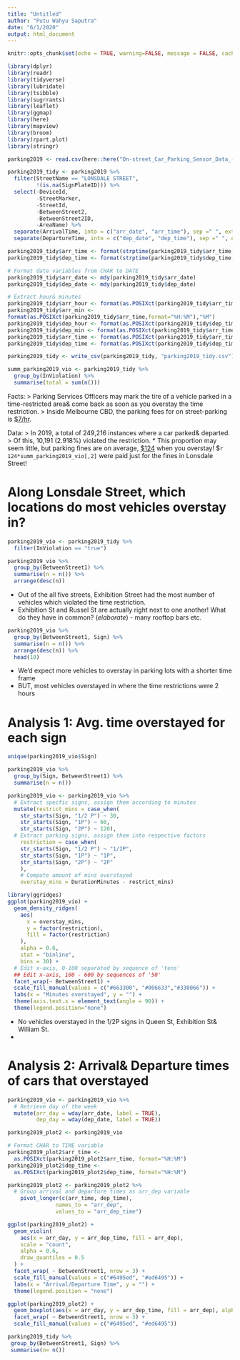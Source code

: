 ```yaml
---
title: "Untitled"
author: "Putu Wahyu Saputra"
date: "6/1/2020"
output: html_document
---
```


```r
knitr::opts_chunk$set(echo = TRUE, warning=FALSE, message = FALSE, cache=TRUE)
```

```r
library(dplyr)
library(readr)
library(tidyverse)
library(lubridate)
library(tsibble)
library(sugrrants)
library(leaflet)
library(ggmap)
library(here)
library(mapview)
library(broom)
library(rpart.plot)
library(stringr)
```

```r
parking2019 <- read.csv(here::here("On-street_Car_Parking_Sensor_Data_-_2019.csv"))
```

```r
parking2019_tidy <- parking2019 %>%
  filter(StreetName == "LONSDALE STREET",
         !(is.na(SignPlateID))) %>%  
  select(-DeviceId,
         -StreetMarker,
         -StreetId,
         -BetweenStreet2,
         -BetweenStreet2ID,
         -AreaName) %>%
  separate(ArrivalTime, into = c("arr_date", "arr_time"), sep =" ", extra = "merge") %>% 
  separate(DepartureTime, into = c("dep_date", "dep_time"), sep =" ", extra = "merge")

parking2019_tidy$arr_time <- format(strptime(parking2019_tidy$arr_time, "%I:%M:%S %p"), "%H:%M")
parking2019_tidy$dep_time <- format(strptime(parking2019_tidy$dep_time, "%I:%M:%S %p"), "%H:%M")

# Format date variables from CHAR to DATE 
parking2019_tidy$arr_date <- mdy(parking2019_tidy$arr_date)
parking2019_tidy$dep_date <- mdy(parking2019_tidy$dep_date)

# Extract hour& minutes 
parking2019_tidy$arr_hour <- format(as.POSIXct(parking2019_tidy$arr_time,format="%H:%M"),"%H")
parking2019_tidy$arr_min <- 
format(as.POSIXct(parking2019_tidy$arr_time,format="%H:%M"),"%M")
parking2019_tidy$dep_hour <- format(as.POSIXct(parking2019_tidy$dep_time,format="%H:%M"),"%H")
parking2019_tidy$dep_min <- format(as.POSIXct(parking2019_tidy$arr_time,format="%H:%M"),"%M")
parking2019_tidy$arr_time <- format(as.POSIXct(parking2019_tidy$arr_time,format="%H:%M"),"%H: %M")
parking2019_tidy$dep_time <- format(as.POSIXct(parking2019_tidy$dep_time,format="%H:%M"),"%H: %M")
```

```r
parking2019_tidy <- write_csv(parking2019_tidy, "parking2019_tidy.csv")
```

```r
summ_parking2019_vio <- parking2019_tidy %>%
  group_by(InViolation) %>%
  summarise(total = sum(n()))
```

Facts:
> Parking Services Officers may mark the tire of a vehicle parked in a time-restricted area& come back as soon as you overstay the time restriction.
> Inside Melbourne CBD, the parking fees for on street-parking is [$7/hr](https://www.melbourne.vic.gov.au/parking-and-transport/parking/parking-locations-fees/Pages/parking-locations-and-fees.aspx).

Data:
> In 2019, a total of 249,216 instances where a car parked& departed.
> Of this, 10,191 (2.918%) violated the restriction.
* This proportion may seem little, but parking fines are on average, [$124](https://www.melbourne.vic.gov.au/parking-and-transport/parking/parking-fines/Pages/default.aspx#:~:text=Penalty%20amounts%E2%80%8B,State%20Government%20and%20increase%20annually.) when you overstay! $`r 124*summ_parking2019_vio[,2]` were paid just for the fines in Lonsdale Street!


# Along Lonsdale Street, which locations do most vehicles overstay in?

```r
parking2019_vio <- parking2019_tidy %>%
  filter(InViolation == "true")
```

```r
parking2019_vio %>%
  group_by(BetweenStreet1) %>%
  summarise(n = n()) %>%
  arrange(desc(n))
```

* Out of the all five streets, Exhibition Street had the most number of vehicles which violated the time restriction.
* Exhibition St and Russel St are actually right next to one another! What do they have in common? (*elaborate*) - many rooftop bars etc.

```r
parking2019_vio %>%
  group_by(BetweenStreet1, Sign) %>%
  summarise(n = n()) %>%
  arrange(desc(n)) %>%
  head(10)
```

* We'd expect more vehicles to overstay in parking lots with a shorter time frame
* BUT, most vehicles overstayed in where the time restrictions were 2 hours


# Analysis 1: Avg. time overstayed for each sign
```r
unique(parking2019_vio$Sign)

parking2019_vio %>%
  group_by(Sign, BetweenStreet1) %>%
  summarise(n = n())
```

```r
parking2019_vio <- parking2019_vio %>%
  # Extract specfic signs, assign them according to minutes
  mutate(restrict_mins = case_when(
    str_starts(Sign, "1/2 P") ~ 30, 
    str_starts(Sign, "1P") ~ 60,
    str_starts(Sign, "2P") ~ 120),
  # Extract parking signs, assign them into respective factors 
    restriction = case_when(
    str_starts(Sign, "1/2 P") ~ "1/2P", 
    str_starts(Sign, "1P") ~ "1P",
    str_starts(Sign, "2P") ~ "2P"
    ),
    # Compute amount of mins overstayed
    overstay_mins = DurationMinutes - restrict_mins)
```

```r
library(ggridges)
ggplot(parking2019_vio) +
  geom_density_ridges(
    aes(
      x = overstay_mins,
      y = factor(restriction),
      fill = factor(restriction)
    ),
    alpha = 0.6,
    stat = "binline",  
    bins = 30) +
  # Edit x-axis, 0-100 separated by sequence of 'tens' 
  ## Edit x-axis, 100 - 600 by sequences of '50' 
  facet_wrap(~ BetweenStreet1) +
  scale_fill_manual(values = c("#663300", "#006633","#330066")) +
  labs(x = "Minutes overstayed", y = "") +
  theme(axis.text.x = element_text(angle = 90)) +
  theme(legend.position="none")
```

* No vehicles overstayed in the 1/2P signs in Queen St, Exhibition St& William St.
*

# Analysis 2: Arrival& Departure times of cars that overstayed
```r
parking2019_vio <- parking2019_vio %>%
  # Retrieve day of the week 
  mutate(arr_day = wday(arr_date, label = TRUE),
         dep_day = wday(dep_date, label = TRUE)) 
```

```r
parking2019_plot2 <- parking2019_vio 

# Format CHAR to TIME variable  
parking2019_plot2$arr_time <- 
  as.POSIXct(parking2019_plot2$arr_time, format="%H:%M")
parking2019_plot2$dep_time <-
  as.POSIXct(parking2019_plot2$dep_time, format="%H:%M")

parking2019_plot2 <- parking2019_plot2 %>%
  # Group arrival and departure times as arr_dep variable
    pivot_longer(c(arr_time, dep_time), 
               names_to = "arr_dep",
               values_to = "arr_dep_time")
```

```r
ggplot(parking2019_plot2) +
  geom_violin(
    aes(x = arr_day, y = arr_dep_time, fill = arr_dep),
    scale = "count",
    alpha = 0.6,
    draw_quantiles = 0.5
  ) +
  facet_wrap( ~ BetweenStreet1, nrow = 3) +
  scale_fill_manual(values = c("#6495ed", "#ed6495")) +
  labs(x = "Arrival/Departure Time", y = "") +
  theme(legend.position = "none") 
```

```r
ggplot(parking2019_plot2) +
  geom_boxplot(aes(x = arr_day, y = arr_dep_time, fill = arr_dep), alpha = 0.6) +
  facet_wrap( ~ BetweenStreet1, nrow = 3) +
  scale_fill_manual(values = c("#6495ed", "#ed6495"))
```

```r
parking2019_tidy %>%
 group_by(BetweenStreet1, Sign) %>%
 summarise(n= n())
```


